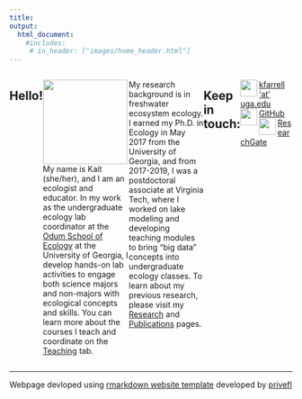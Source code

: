 ```yaml
---
title: 
output:
  html_document:
    #includes:
     # in_header: ["images/home_header.html"]
---
```


:::: {style="display: flex; width: 100%"}

::: {}
## Hello!
<img src="./images/Farrell_head.jpg" align="left" height="150"/>
My name is Kait (she/her), and I am an ecologist and educator. In my work as the undergraduate ecology lab coordinator at the [Odum School of Ecology](http://ecology.uga.edu/) at the University of Georgia, I develop   hands-on lab activities to engage both science majors and non-majors with ecological concepts and skills. You can learn more about the courses I teach and coordinate on the [Teaching](https://farrellkj2.github.io/teaching.html) tab.    

My research background is in freshwater ecosystem ecology. I earned my Ph.D. in Ecology in May 2017 from the University of Georgia, and from 2017-2019, I was a postdoctoral associate at Virginia Tech, where I worked on lake modeling and developing teaching modules to bring "big data" concepts into undergraduate ecology classes. To learn about my previous research, please visit my [Research](https://farrellkj2.github.io/research.html) and [Publications](https://farrellkj2.github.io/pubs.html) pages.  
:::

::: {}

## Keep in  touch:  
<img src="./images/mail.png" align="left" height="30"/> [kfarrell 'at' uga.edu](mailto:kfarrell@uga.edu)  
<img src="./images/github.png" align="left" height="30"/> [GitHub](https://github.com/farrellkj2)    
<img src="./images/RG.png" align="left" height="30"/> [ResearchGate](https://www.researchgate.net/profile/Kaitlin_Farrell)    
:::

::::

****

Webpage devloped using [rmarkdown website template](https://github.com/privefl/rmarkdown-website-template){target="_blank"} developed by [privefl](https://github.com/privefl){target="_blank"}